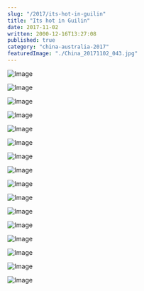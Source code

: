 ```yaml
---
slug: "/2017/its-hot-in-guilin"
title: "Its hot in Guilin"
date: 2017-11-02
written: 2000-12-16T13:27:08
published: true
category: "china-australia-2017"
featuredImage: "./China_20171102_043.jpg"
---
```


![Image](China_20171102_004.jpg)

![Image](China_20171102_005.jpg)

![Image](China_20171102_010.jpg)

![Image](China_20171102_012.jpg)

![Image](China_20171102_013.jpg)

![Image](China_20171102_018.jpg)

![Image](China_20171102_020.jpg)

![Image](China_20171102_021.jpg)

![Image](China_20171102_024.jpg)

![Image](China_20171102_030.jpg)

![Image](China_20171102_033.jpg)

![Image](China_20171102_043.jpg)

![Image](China_20171102_048.jpg)

![Image](China_20171102_057.jpg)

![Image](China_20171102_060.jpg)

![Image](China_20171102_052.jpg)

